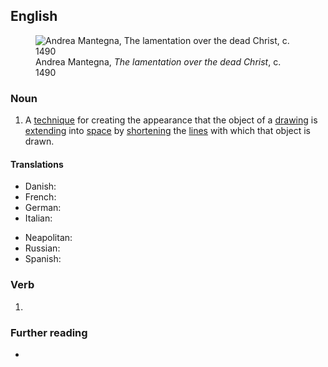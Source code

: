 ==English==
[[File:Andrea_Mantegna_-_The_Lamentation_over_the_Dead_Christ_-_WGA13981.jpg|thumb|Andrea Mantegna, ''The lamentation over the dead Christ'', c. 1490]]

===Noun===
{{en-noun|~}}

# {{lb|en|arts}} A [[technique]] for creating the appearance that the object of a [[drawing]] is [[extend]]ing into [[space]] by [[shorten]]ing the [[line]]s with which that object is drawn.

====Translations====
{{trans-top|art technique}}
* Danish: {{t|da|forkortning|c}}
* French: {{t+|fr|raccourci|m}}
* German: {{t+|de|Verkürzung|f}}
* Italian: {{t+|it|scorcio|m}}
{{trans-mid}}
* Neapolitan: {{t|nap|scurcio}}
* Russian: {{t+|ru|ра́курс}}
* Spanish: {{t+|es|escorzo|m}}
{{trans-bottom}}

===Verb===
{{head|en|verb form}}

# {{present participle of|foreshorten|lang=en|nocat=1}}

===Further reading===
* {{pedia|Perspective_(graphical)#Foreshortening|foreshortening}}